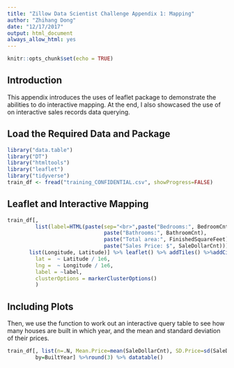 ```yaml
---
title: "Zillow Data Scientist Challenge Appendix 1: Mapping"
author: "Zhihang Dong"
date: "12/17/2017"
output: html_document
always_allow_html: yes
---
```


```r
knitr::opts_chunk$set(echo = TRUE)
```


## Introduction

This appendix introduces the uses of leaflet \texttt{R} package to demonstrate the abilities to do interactive mapping. At the end, I also showcased the use of \texttt{data.table} on interactive sales records data querying.

## Load the Required Data and Package

```r
library("data.table")
library("DT")
library("htmltools")
library("leaflet")
library("tidyverse")
train_df <- fread("training_CONFIDENTIAL.csv", showProgress=FALSE)
```

## Leaflet and Interactive Mapping


```r
train_df[, 
         list(label=HTML(paste(sep="<br>",paste("Bedrooms:", BedroomCnt),
                               paste("Bathrooms:", BathroomCnt),
                               paste("Total area:", FinishedSquareFeet),
                               paste("Sales Price: $", SaleDollarCnt)))), 
       list(Longitude, Latitude)] %>% leaflet() %>% addTiles() %>%addCircleMarkers(
         lat =  ~ Latitude / 1e6,
         lng =  ~ Longitude / 1e6,
         label = ~label,
         clusterOptions = markerClusterOptions()
         )
```

## Including Plots

Then, we use the \texttt{data.table} function to work out an interactive query table to see how many houses are built in which year, and the mean and standard deviation of their prices.

```r
train_df[, list(n=.N, Mean.Price=mean(SaleDollarCnt), SD.Price=sd(SaleDollarCnt)),
         by=BuiltYear] %>%round(3) %>% datatable()
```


